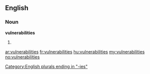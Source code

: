 ==English==

===Noun===
'''vulnerabilities'''

# {{plural of|[[vulnerability]]}}

[[Category:English plurals ending in "-ies"]]

[[ar:vulnerabilities]]
[[fr:vulnerabilities]]
[[hu:vulnerabilities]]
[[my:vulnerabilities]]
[[no:vulnerabilities]]
